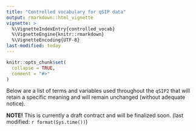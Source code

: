 ```yaml
---
title: "Controlled vocabulary for qSIP data"
output: rmarkdown::html_vignette
vignette: >
  %\VignetteIndexEntry{controlled_vocab}
  %\VignetteEngine{knitr::rmarkdown}
  %\VignetteEncoding{UTF-8}
last-modified: today
---
```


```r
knitr::opts_chunk$set(
  collapse = TRUE,
  comment = "#>"
)
```


Below are a list of terms and variables used throughout the `qSIP2` that will retain a specific meaning and will remain unchanged (without adequate notice).

<div class="alert alert-info">
  <strong>NOTE!</strong> This is currently a draft contract and will be finalized soon. (last modified: `r format(Sys.time())`)
</div>






